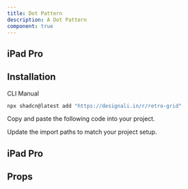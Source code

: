 ```yaml
---
title: Dot Pattern
description: A Dot Pattern
component: true
---
```


## iPad Pro

<ComponentPreview name="retro-grid-01" />

## Installation

<Tabs defaultValue="cli">

<TabsList>
  <TabsTrigger value="cli">CLI</TabsTrigger>
  <TabsTrigger value="manual">Manual</TabsTrigger>
</TabsList>
<TabsContent value="cli">

```bash
npx shadcn@latest add "https://designali.in/r/retro-grid"
```

</TabsContent>

<TabsContent value="manual">

<Steps>

<Step>Copy and paste the following code into your project.</Step>

<ComponentSource name="retro-grid" />

<Step>Update the import paths to match your project setup.</Step>

</Steps>

</TabsContent>

</Tabs>

## iPad Pro

<ComponentPreview name="retro-grid-01" />

## Props
